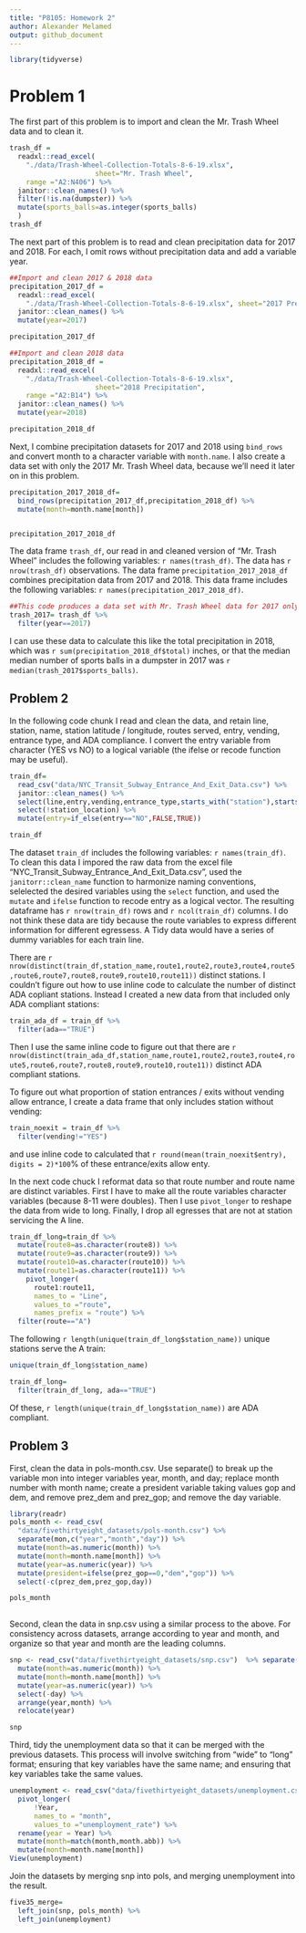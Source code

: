 ```yaml
---
title: "P8105: Homework 2"
author: Alexander Melamed
output: github_document
---
```


```r
library(tidyverse)
```

# Problem 1
The first part of this problem is to import and clean the Mr. Trash Wheel data and to clean it. 
```r
trash_df = 
  readxl::read_excel(
    "./data/Trash-Wheel-Collection-Totals-8-6-19.xlsx", 
                     sheet="Mr. Trash Wheel", 
    range ="A2:N406") %>% 
  janitor::clean_names() %>% 
  filter(!is.na(dumpster)) %>% 
  mutate(sports_balls=as.integer(sports_balls)
  )
trash_df
```

The next part of this problem is to read and clean precipitation data for 2017 and 2018. For each, I omit rows without precipitation data and add a variable year. 

```r
##Import and clean 2017 & 2018 data
precipitation_2017_df = 
  readxl::read_excel(
    "./data/Trash-Wheel-Collection-Totals-8-6-19.xlsx", sheet="2017 Precipitation", range ="A2:B14") %>%
  janitor::clean_names() %>% 
  mutate(year=2017)

precipitation_2017_df

##Import and clean 2018 data
precipitation_2018_df = 
  readxl::read_excel(
    "./data/Trash-Wheel-Collection-Totals-8-6-19.xlsx", 
                     sheet="2018 Precipitation", 
    range ="A2:B14") %>%
  janitor::clean_names() %>% 
  mutate(year=2018)

precipitation_2018_df

```


Next, I combine precipitation datasets for 2017 and 2018 using `bind_rows` and convert month to a character variable with `month.name`. I also create a data set with only the 2017 Mr. Trash Wheel data, because we'll need it later on in this problem. 

``` r

precipitation_2017_2018_df=
  bind_rows(precipitation_2017_df,precipitation_2018_df) %>% 
  mutate(month=month.name[month])


precipitation_2017_2018_df

```


The data frame `trash_df`, our read in and cleaned version of "Mr. Trash Wheel" includes the following variables: `r names(trash_df)`. The data has `r nrow(trash_df)` observations. The data frame `precipitation_2017_2018_df` combines precipitation data from 2017 and 2018. This data frame includes the following variables: `r names(precipitation_2017_2018_df)`.

```r
##This code produces a data set with Mr. Trash Wheel data for 2017 only to answer the next question
trash_2017= trash_df %>%
  filter(year==2017)
```


I can use these data to calculate this like the total precipitation in 2018, which was `r sum(precipitation_2018_df$total)` inches, or that the median median number of sports balls in a dumpster in 2017 was `r median(trash_2017$sports_balls)`.


## Problem 2

In the following code chunk I read and clean the data, and retain line, station, name, station latitude / longitude, routes served, entry, vending, entrance type, and ADA compliance. I convert the entry variable from character (YES vs NO) to a logical variable (the ifelse or recode function may be useful).

```r
train_df=
  read_csv("data/NYC_Transit_Subway_Entrance_And_Exit_Data.csv") %>% 
  janitor::clean_names() %>% 
  select(line,entry,vending,entrance_type,starts_with("station"),starts_with("route"), ada) %>% 
  select(!station_location) %>% 
  mutate(entry=if_else(entry=="NO",FALSE,TRUE))

train_df
```


The dataset `train_df` includes the following variables: `r names(train_df)`. To clean this data I impored the raw data from the excel file "NYC_Transit_Subway_Entrance_And_Exit_Data.csv", used the `janitorr::clean_name` function to harmonize naming conventions, selelected the desired variables using the `select` function, and used the `mutate` and `ifelse` function to recode entry as a logical vector. The resulting dataframe has `r nrow(train_df)` rows and  `r ncol(train_df)` columns. I do not think these data are tidy because the route variables to express different information for different egressess. A Tidy data would have a series of dummy variables for each train line.

There are `r nrow(distinct(train_df,station_name,route1,route2,route3,route4,route5,route6,route7,route8,route9,route10,route11))` distinct stations. I couldn't figure out how to use inline code to calculate the number of distinct ADA copliant stations. Instead I created a new data from that included only ADA compliant stations:

```r
train_ada_df = train_df %>% 
  filter(ada=="TRUE")

```

Then I use the same inline code to figure out that there are `r nrow(distinct(train_ada_df,station_name,route1,route2,route3,route4,route5,route6,route7,route8,route9,route10,route11))` distinct ADA compliant stations. 

To figure out what proportion of station entrances / exits without vending allow entrance, I create a data frame that only includes station without vending:

```r
train_noexit = train_df %>% 
  filter(vending!="YES")
```

and use inline code to calculated that  `r round(mean(train_noexit$entry), digits = 2)*100`% of these entrance/exits allow enty.

In the next code chuck I reformat data so that route number and route name are distinct variables. First I have to make all the route variables character variables (because 8-11 were doubles). Then I use `pivot_longer` to reshape the data from wide to long.
Finally, I drop all egresses that are not at station servicing the A line. 

```r
train_df_long=train_df %>% 
  mutate(route8=as.character(route8)) %>% 
  mutate(route9=as.character(route9)) %>% 
  mutate(route10=as.character(route10)) %>% 
  mutate(route11=as.character(route11)) %>% 
    pivot_longer(
      route1:route11,
      names_to = "Line",
      values_to ="route",
      names_prefix = "route") %>%
  filter(route=="A")
```

The following `r length(unique(train_df_long$station_name))` unique stations serve the A train:
```r
unique(train_df_long$station_name)

```

```r
train_df_long=
  filter(train_df_long, ada=="TRUE")
```

Of these, `r length(unique(train_df_long$station_name))` are ADA compliant.

## Problem 3

First, clean the data in pols-month.csv. Use separate() to break up the variable mon into integer variables year, month, and day; replace month number with month name; create a president variable taking values gop and dem, and remove prez_dem and prez_gop; and remove the day variable.

```r
library(readr)
pols_month <- read_csv(
  "data/fivethirtyeight_datasets/pols-month.csv") %>% 
  separate(mon,c("year","month","day")) %>% 
  mutate(month=as.numeric(month)) %>% 
  mutate(month=month.name[month]) %>% 
  mutate(year=as.numeric(year)) %>% 
  mutate(president=ifelse(prez_gop==0,"dem","gop")) %>% 
  select(-c(prez_dem,prez_gop,day))

pols_month
  
```


Second, clean the data in snp.csv using a similar process to the above. For consistency across datasets, arrange according to year and month, and organize so that year and month are the leading columns.

```r
snp <- read_csv("data/fivethirtyeight_datasets/snp.csv")  %>% separate(date,c("month","day","year")) %>% 
  mutate(month=as.numeric(month)) %>% 
  mutate(month=month.name[month]) %>% 
  mutate(year=as.numeric(year)) %>% 
  select(-day) %>% 
  arrange(year,month) %>% 
  relocate(year)

snp
```

Third, tidy the unemployment data so that it can be merged with the previous datasets. This process will involve switching from “wide” to “long” format; ensuring that key variables have the same name; and ensuring that key variables take the same values.

```r
unemployment <- read_csv("data/fivethirtyeight_datasets/unemployment.csv") %>% 
  pivot_longer(
      !Year,
      names_to = "month",
      values_to ="unemployment_rate") %>% 
  rename(year = Year) %>% 
  mutate(month=match(month,month.abb)) %>% 
  mutate(month=month.name[month]) 
View(unemployment)
```

Join the datasets by merging snp into pols, and merging unemployment into the result.

```r
five35_merge=
  left_join(snp, pols_month) %>% 
  left_join(unemployment)
```

